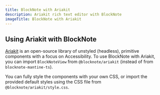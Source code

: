 ```yaml
---
title: BlockNote with Ariakit
description: Ariakit rich text editor with BlockNote
imageTitle: BlockNote with Ariakit
---
```



## Using Ariakit with BlockNote

[Ariakit](https://ariakit.org/) is an open-source library of unstyled (headless), primitive components with a focus on Accessibility. To use BlockNote with Ariakit, you can import `BlockNoteView` from `@blocknote/ariakit` (instead of from `blocknote-mantine-ts`).

You can fully style the components with your own CSS, or import the provided default styles using the CSS file from `@blocknote/ariakit/style.css`.

<Example name="basic/ariakit" />
